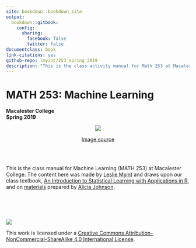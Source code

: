 ```yaml
--- 
site: bookdown::bookdown_site
output:
  bookdown::gitbook:
    config:
      sharing:
        facebook: false
        twitter: false
documentclass: book
link-citations: yes
github-repo: lmyint/253_spring_2019
description: "This is the class activity manual for Math 253 at Macalester College."
---
```


# MATH 253: Machine Learning {-}

**Macalester College**    
**Spring 2019**

<center>
![](images/ml_robot.jpg)

[Image source](https://cdn.redshift.autodesk.com/2016/05/Machine-Learning-hero.jpg)
</center>

<br>
<br>

This is the class manual for Machine Learning (MATH 253) at Macalester College. The content here was made by [Leslie Myint](https://lmyint.github.io) and draws upon our class textbook, [An Introduction to Statistical Learning with Applications in R](http://www-bcf.usc.edu/~gareth/ISL/), and on [materials](https://ajohns24.github.io/253_Fall_18/index.html) prepared by [Alicia Johnson](http://aliciajohnson78.weebly.com/).

<br>
<br>
<br>

![](images/cc_license_button.png)

This work is licensed under a [Creative Commons Attribution-NonCommercial-ShareAlike 4.0 International License](https://creativecommons.org/licenses/by-nc-sa/4.0/).
